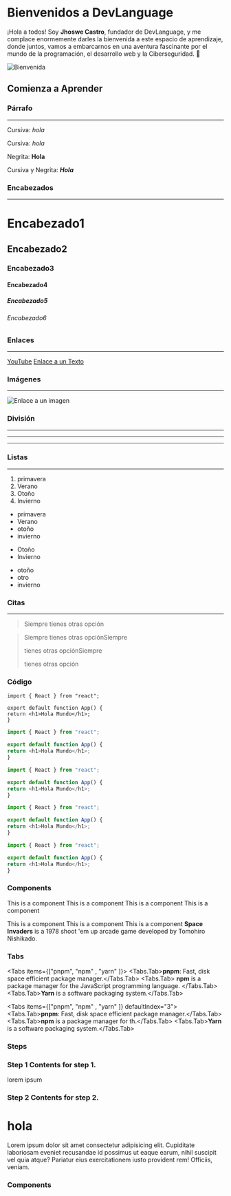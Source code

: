 
# Bienvenidos a DevLanguage

¡Hola a todos! Soy **Jhoswe Castro**, fundador de DevLanguage, y me complace enormemente darles la bienvenida a este
espacio de aprendizaje, donde juntos, vamos a embarcarnos en una aventura fascinante por el mundo de la programación, el
desarrollo web y la Ciberseguridad. 🚀

![Bienvenida](https://images.pexels.com/photos/3796788/pexels-photo-3796788.jpeg)

## Comienza a Aprender

### Párrafo

---

Cursiva:
_hola_

Cursiva:
_hola_

Negrita:
**Hola**

Cursiva y Negrita: **_Hola_**

### Encabezados

---

# Encabezado1

## Encabezado2

### Encabezado3

#### Encabezado4

##### Encabezado5

###### Encabezado6

### Enlaces

---

[YouTube](https://youtube.com)
[Enlace a un Texto](#)

### Imágenes

---

![Enlace a un imagen](https://images.pexels.com/photos/3796788/pexels-photo-3796788.jpeg)

### División

---

---

---

### Listas

---

1. primavera
1. Verano
1. Otoño
1. Invierno

- primavera
- Verano
- otoño
- invierno

* Otoño
* Invierno
- otoño
- otro
- invierno

### Citas

---

> Siempre tienes otras opción

> Siempre tienes otras opciónSiempre
>
> tienes otras opciónSiempre
>
> tienes otras opción

### Código

```
import { React } from "react";

export default function App() {
return <h1>Hola Mundo</h1>;
}
```

```js
import { React } from "react";

export default function App() {
return <h1>Hola Mundo</h1>;
}
```

```js filename="demo.js"
import { React } from "react";

export default function App() {
return <h1>Hola Mundo</h1>;
}
```

```js filename="demo.js" copy
import { React } from "react";

export default function App() {
return <h1>Hola Mundo</h1>;
}
```

```js filename="demo.js" copy {3}
import { React } from "react";

export default function App() {
return <h1>Hola Mundo</h1>;
}
```

### Components

<Callout type="error">This is a component</Callout>
<Callout type="default">This is a component</Callout>
<Callout type="info">This is a component</Callout>
<Callout type="warning">This is a component</Callout>

<Callout type="string">This is a component</Callout>
<Callout type="ReactNode">This is a component</Callout>
<Callout emoji="" type="error">
  This is a component
</Callout>
<Callout emoji="👾">
  **Space Invaders** is a 1978 shoot 'em up arcade game developed by Tomohiro Nishikado.
</Callout>

### Tabs

<Tabs items={["pnpm", "npm" , "yarn" ]}>
  <Tabs.Tab>**pnpm**: Fast, disk space efficient package manager.</Tabs.Tab>
  <Tabs.Tab>
    **npm** is a package manager for the JavaScript programming language.
  </Tabs.Tab>
  <Tabs.Tab>**Yarn** is a software packaging system.</Tabs.Tab>
</Tabs>

<Tabs items={["pnpm", "npm" , "yarn" ]} defaultIndex="3">
  <Tabs.Tab>**pnpm**: Fast, disk space efficient package manager.</Tabs.Tab>
  <Tabs.Tab>**npm** is a package manager for th.</Tabs.Tab>
  <Tabs.Tab>**Yarn** is a software packaging system.</Tabs.Tab>
</Tabs>

### Steps

<Steps>

  ### Step 1 Contents for step 1.

  lorem ipsum

  ### Step 2 Contents for step 2.

</Steps>

<Cards>
  <Card icon={"👾 "} title=" Callout" href="/docs/guide/built-ins/callout" />
  <Card icon={"🍔 "} title=" Tabs" href="/docs/guide/built-ins/tabs" />
  <Card icon={"🥚 "} title=" Steps" href="/docs/guide/built-ins/steps" />
</Cards>

<section></section>
<div></div>
<h1 className="bg-slate-500 p-5">hola</h1>
<p>Lorem ipsum dolor sit amet consectetur adipisicing elit. Cupiditate laboriosam eveniet recusandae id possimus ut
  eaque earum, nihil suscipit vel quia atque? Pariatur eius exercitationem iusto provident rem! Officiis, veniam.</p>

### Components



<!-- export const Counter =() => {
const [count, setCount] = useState(0);

return(
<div className="bg-slate-500">
  <button onClick={()=> { setCount(count + 1) }}>
    Clicked {count} times
  </button>
</div>
);
};

<Counter /> -->


<Counters />